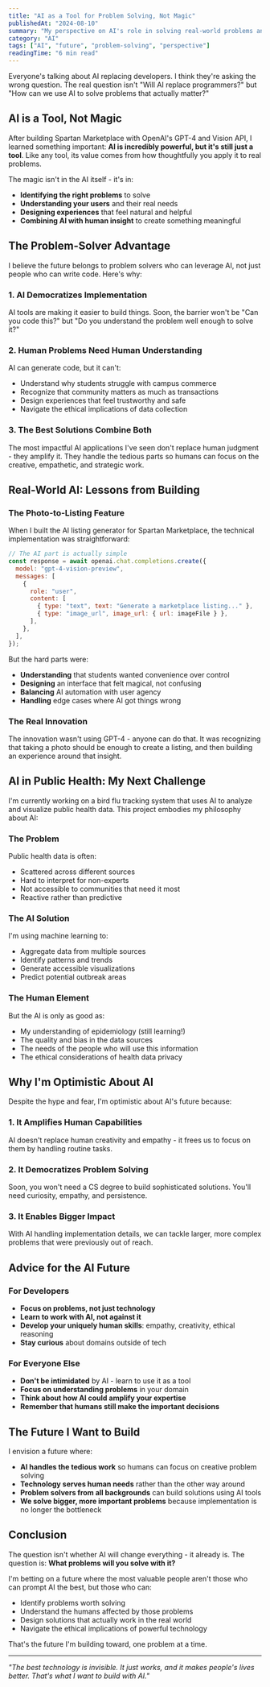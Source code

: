 ```yaml
---
title: "AI as a Tool for Problem Solving, Not Magic"
publishedAt: "2024-08-10"
summary: "My perspective on AI's role in solving real-world problems and why the future belongs to problem solvers, not just programmers."
category: "AI"
tags: ["AI", "future", "problem-solving", "perspective"]
readingTime: "6 min read"
---
```


Everyone's talking about AI replacing developers. I think they're asking the wrong question. The real question isn't "Will AI replace programmers?" but "How can we use AI to solve problems that actually matter?"

## AI is a Tool, Not Magic

After building Spartan Marketplace with OpenAI's GPT-4 and Vision API, I learned something important: **AI is incredibly powerful, but it's still just a tool**. Like any tool, its value comes from how thoughtfully you apply it to real problems.

The magic isn't in the AI itself - it's in:

- **Identifying the right problems** to solve
- **Understanding your users** and their real needs
- **Designing experiences** that feel natural and helpful
- **Combining AI with human insight** to create something meaningful

## The Problem-Solver Advantage

I believe the future belongs to problem solvers who can leverage AI, not just people who can write code. Here's why:

### 1. AI Democratizes Implementation

AI tools are making it easier to build things. Soon, the barrier won't be "Can you code this?" but "Do you understand the problem well enough to solve it?"

### 2. Human Problems Need Human Understanding

AI can generate code, but it can't:

- Understand why students struggle with campus commerce
- Recognize that community matters as much as transactions
- Design experiences that feel trustworthy and safe
- Navigate the ethical implications of data collection

### 3. The Best Solutions Combine Both

The most impactful AI applications I've seen don't replace human judgment - they amplify it. They handle the tedious parts so humans can focus on the creative, empathetic, and strategic work.

## Real-World AI: Lessons from Building

### The Photo-to-Listing Feature

When I built the AI listing generator for Spartan Marketplace, the technical implementation was straightforward:

```javascript
// The AI part is actually simple
const response = await openai.chat.completions.create({
  model: "gpt-4-vision-preview",
  messages: [
    {
      role: "user",
      content: [
        { type: "text", text: "Generate a marketplace listing..." },
        { type: "image_url", image_url: { url: imageFile } },
      ],
    },
  ],
});
```

But the hard parts were:

- **Understanding** that students wanted convenience over control
- **Designing** an interface that felt magical, not confusing
- **Balancing** AI automation with user agency
- **Handling** edge cases where AI got things wrong

### The Real Innovation

The innovation wasn't using GPT-4 - anyone can do that. It was recognizing that taking a photo should be enough to create a listing, and then building an experience around that insight.

## AI in Public Health: My Next Challenge

I'm currently working on a bird flu tracking system that uses AI to analyze and visualize public health data. This project embodies my philosophy about AI:

### The Problem

Public health data is often:

- Scattered across different sources
- Hard to interpret for non-experts
- Not accessible to communities that need it most
- Reactive rather than predictive

### The AI Solution

I'm using machine learning to:

- Aggregate data from multiple sources
- Identify patterns and trends
- Generate accessible visualizations
- Predict potential outbreak areas

### The Human Element

But the AI is only as good as:

- My understanding of epidemiology (still learning!)
- The quality and bias in the data sources
- The needs of the people who will use this information
- The ethical considerations of health data privacy

## Why I'm Optimistic About AI

Despite the hype and fear, I'm optimistic about AI's future because:

### 1. It Amplifies Human Capabilities

AI doesn't replace human creativity and empathy - it frees us to focus on them by handling routine tasks.

### 2. It Democratizes Problem Solving

Soon, you won't need a CS degree to build sophisticated solutions. You'll need curiosity, empathy, and persistence.

### 3. It Enables Bigger Impact

With AI handling implementation details, we can tackle larger, more complex problems that were previously out of reach.

## Advice for the AI Future

### For Developers

- **Focus on problems, not just technology**
- **Learn to work with AI, not against it**
- **Develop your uniquely human skills**: empathy, creativity, ethical reasoning
- **Stay curious** about domains outside of tech

### For Everyone Else

- **Don't be intimidated** by AI - learn to use it as a tool
- **Focus on understanding problems** in your domain
- **Think about how AI could amplify your expertise**
- **Remember that humans still make the important decisions**

## The Future I Want to Build

I envision a future where:

- **AI handles the tedious work** so humans can focus on creative problem solving
- **Technology serves human needs** rather than the other way around
- **Problem solvers from all backgrounds** can build solutions using AI tools
- **We solve bigger, more important problems** because implementation is no longer the bottleneck

## Conclusion

The question isn't whether AI will change everything - it already is. The question is: **What problems will you solve with it?**

I'm betting on a future where the most valuable people aren't those who can prompt AI the best, but those who can:

- Identify problems worth solving
- Understand the humans affected by those problems
- Design solutions that actually work in the real world
- Navigate the ethical implications of powerful technology

That's the future I'm building toward, one problem at a time.

---

_"The best technology is invisible. It just works, and it makes people's lives better. That's what I want to build with AI."_
